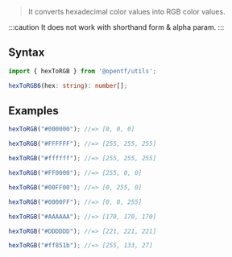 > It converts hexadecimal color values into RGB color values.

:::caution
It does not work with shorthand form & alpha param.
:::

## Syntax

```ts
import { hexToRGB } from '@opentf/utils';

hexToRGB6(hex: string): number[];
```

## Examples

```ts
hexToRGB("#000000"); //=> [0, 0, 0]

hexToRGB("#FFFFFF"); //=> [255, 255, 255]

hexToRGB("#ffffff"); //=> [255, 255, 255]

hexToRGB("#FF0000"); //=> [255, 0, 0]

hexToRGB("#00FF00"); //=> [0, 255, 0]

hexToRGB("#0000FF"); //=> [0, 0, 255]

hexToRGB("#AAAAAA"); //=> [170, 170, 170]

hexToRGB("#DDDDDD"); //=> [221, 221, 221]

hexToRGB("#ff851b"); //=> [255, 133, 27]
```
